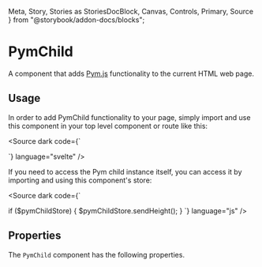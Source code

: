   Meta,
  Story,
  Stories as StoriesDocBlock,
  Canvas,
  Controls,
  Primary,
  Source
} from "@storybook/addon-docs/blocks";

<Meta of={Stories} />

# PymChild

A component that adds [Pym.js](http://blog.apps.npr.org/pym.js/) functionality to the current HTML web page.

## Usage

In order to add PymChild functionality to your page, simply import and use this component in your top level component or route like this:

<Source
  dark
  code={`
<script>
</script>
<PymChild />
`}
  language="svelte"
/>

If you need to access the Pym child instance itself, you can access it by importing and using this component's store:

<Source dark code={`

if ($pymChildStore) {
$pymChildStore.sendHeight();
}
`} language="js" />

## Properties

The `PymChild` component has the following properties.

<Controls />
